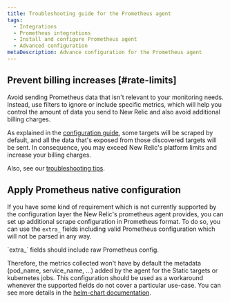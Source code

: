 ```yaml
---
title: Troubleshooting guide for the Prometheus agent
tags:
  - Integrations
  - Prometheus integrations
  - Install and configure Prometheus agent
  - Advanced configuration
metaDescription: Advance configuration for the Prometheus agent
---
```


## Prevent billing increases [#rate-limits]

Avoid sending Prometheus data that isn't relevant to your monitoring needs. Instead, use filters to ignore or include specific metrics, which will help you control the amount of data you send to New Relic and also avoid additional billing charges.

As explained in the [configuration guide](/docs/infrastructure/prometheus-integrations/install-configure-prometheus-agent/setup-prometheus-agent), some targets will be scraped by default, and all the data that's exposed from those discovered targets will be sent. In consequence, you may exceed New Relic's platform limits and increase your billing charges.

Also, see our [troubleshooting tips](/docs/infrastructure/prometheus-integrations/install-configure-prometheus-agent/troubleshooting-guide).

## Apply Prometheus native configuration

If you have some kind of requirement which is not currently supported by the configuration layer the New Relic's prometheus agent provides, you can set up additional scrape configuration in Prometheus format. To do so, you can use the `extra_` fields including valid Prometheus configuration which will not be parsed in any way.

<Callout title="WARNING">
  `extra_` fields should include raw Prometheus config.
</Callout>

Therefore, the metrics collected won't have by default the metadata (pod_name, service_name, ...) added by the agent for the Static targets or kubernetes jobs. This configuration should be used as a workaround whenever the supported fields do not cover a particular use-case. You can see more details in the [helm-chart documentation](https://github.com/newrelic/newrelic-prometheus-configurator/blob/main/charts/newrelic-prometheus-agent/README.md).
